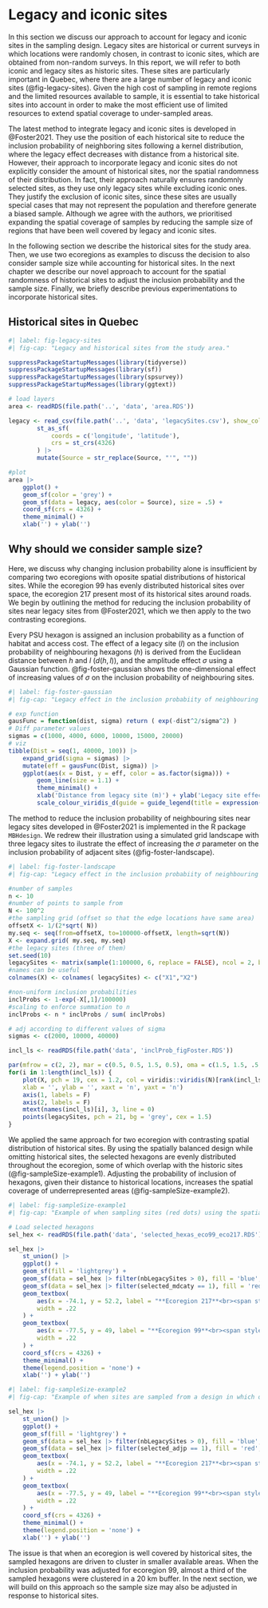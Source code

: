 # Legacy and iconic sites {#sec-legacy-sites}

In this section we discuss our approach to account for legacy and iconic sites in the sampling design.
Legacy sites are historical or current surveys in which locations were randomly chosen, in contrast to iconic sites, which are obtained from non-random surveys.
In this report, we will refer to both iconic and legacy sites as historic sites.
These sites are particularly important in Quebec, where there are a large number of legacy and iconic sites (@fig-legacy-sites).
Given the high cost of sampling in remote regions and the limited resources available to sample, it is essential to take historical sites into account in order to make the most efficient use of limited resources to extend spatial coverage to under-sampled areas.

The latest method to integrate legacy and iconic sites is developed in @Foster2021.
They use the position of each historical site to reduce the inclusion probability of neighboring sites following a kernel distribution, where the legacy effect decreases with distance from a historical site.
However, their approach to incorporate legacy and iconic sites do not explicitly consider the amount of historical sites, nor the spatial randomness of their distribution.
In fact, their approach naturally ensures randomnly selected sites, as they use only legacy sites while excluding iconic ones.
They justify the exclusion of iconic sites, since these sites are usually special cases that may not represent the population and therefore generate a biased sample.
Although we agree with the authors, we prioritised expanding the spatial coverage of samples by reducing the sample size of regions that have been well covered by legacy and iconic sites.

In the following section we describe the historical sites for the study area.
Then, we use two ecoregions as examples to discuss the decision to also consider sample size while accounting for historical sites.
In the next chapter we describe our novel approach to account for the spatial randomness of historical sites to adjust the inclusion probability and the sample size.
Finally, we briefly describe previous experimentations to incorporate historical sites.

## Historical sites in Quebec

```r
#| label: fig-legacy-sites
#| fig-cap: "Legacy and historical sites from the study area."

suppressPackageStartupMessages(library(tidyverse))
suppressPackageStartupMessages(library(sf))
suppressPackageStartupMessages(library(spsurvey))
suppressPackageStartupMessages(library(ggtext))

# load layers
area <- readRDS(file.path('..', 'data', 'area.RDS'))

legacy <- read_csv(file.path('..', 'data', 'legacySites.csv'), show_col_types = FALSE) |>
        st_as_sf(
            coords = c('longitude', 'latitude'),
            crs = st_crs(4326)
        ) |>
        mutate(Source = str_replace(Source, "'", ""))

#plot
area |>
    ggplot() +
    geom_sf(color = 'grey') +
    geom_sf(data = legacy, aes(color = Source), size = .5) +
    coord_sf(crs = 4326) +
    theme_minimal() +
    xlab('') + ylab('')
```


## Why should we consider sample size?

Here, we discuss why changing inclusion probability alone is insufficient by comparing two ecoregions with oposite spatial distributions of historical sites.
While the ecoregion 99 has evenly distributed historical sites over space, the ecoregion 217 present most of its historical sites around roads.
We begin by outlining the method for reducing the inclusion probability of sites near legacy sites from @Foster2021, which we then apply to the two contrasting ecoregions.

Every PSU hexagon is assigned an inclusion probability as a function of habitat and access cost.
The effect of a legacy site ($l$) on the inclusion probability of neighbouring hexagons ($h$) is derived from the Euclidean distance between $h$ and $l$ ($d(h, l)$), and the amplitude effect $\sigma$ using a Gaussian function.
@fig-foster-gaussian shows the one-dimensional effect of increasing values of $\sigma$ on the inclusion probability of neighbouring sites.

```r
#| label: fig-foster-gaussian
#| fig-cap: "Legacy effect in the inclusion probabiity of neighbouring sites in function their Euclian distance. Each line represents the effect range of legacy sites."

# exp function
gausFunc = function(dist, sigma) return ( exp(-dist^2/sigma^2) )
# Diff parameter values
sigmas = c(1000, 4000, 6000, 10000, 15000, 20000)
# viz
tibble(Dist = seq(1, 40000, 100)) |>
    expand_grid(sigma = sigmas) |>
    mutate(eff = gausFunc(Dist, sigma)) |>
    ggplot(aes(x = Dist, y = eff, color = as.factor(sigma))) +
        geom_line(size = 1.1) +
        theme_minimal() +
        xlab('Distance from legacy site (m)') + ylab('Legacy site effect') +
        scale_colour_viridis_d(guide = guide_legend(title = expression("" ~ sigma ~ "")))
```

The method to reduce the inclusion probability of neighbouring sites near legacy sites developed in @Foster2021 is implemented  in the R package `MBHdesign`.
We redrew their illustration using a simulated grid landscape with three legacy sites to ilustrate the effect of increasing the $\sigma$ parameter on the inclusion probability of adjacent sites (@fig-foster-landscape).

```r
#| label: fig-foster-landscape
#| fig-cap: "Legacy effect in the inclusion probabiity of neighbouring sites in function their Euclian distance. Each line represents the effect range of legacy sites."

#number of samples
n <- 10
#number of points to sample from
N <- 100^2
#the sampling grid (offset so that the edge locations have same area)
offsetX <- 1/(2*sqrt( N))
my.seq <- seq(from=offsetX, to=100000-offsetX, length=sqrt(N))
X <- expand.grid( my.seq, my.seq)
#the legacy sites (three of them)
set.seed(10)
legacySites <- matrix(sample(1:100000, 6, replace = FALSE), ncol = 2, byrow = TRUE)
#names can be useful
colnames(X) <- colnames( legacySites) <- c("X1","X2")

#non-uniform inclusion probabilities
inclProbs <- 1-exp(-X[,1]/100000)
#scaling to enforce summation to n
inclProbs <- n * inclProbs / sum( inclProbs)

# adj according to different values of sigma
sigmas <- c(2000, 10000, 40000)

incl_ls <- readRDS(file.path('data', 'inclProb_figFoster.RDS'))

par(mfrow = c(2, 2), mar = c(0.5, 0.5, 1.5, 0.5), oma = c(1.5, 1.5, .5, 0), mgp = c(1.2, 0.2, 0), tck = -.008, cex = 0.8)
for(i in 1:length(incl_ls)) {
    plot(X, pch = 19, cex = 1.2, col = viridis::viridis(N)[rank(incl_ls[[i]])], 
    xlab = '', ylab = '', xaxt = 'n', yaxt = 'n')
    axis(1, labels = F)
    axis(2, labels = F)
    mtext(names(incl_ls)[i], 3, line = 0) 
    points(legacySites, pch = 21, bg = 'grey', cex = 1.5)
}
```

We applied the same approach for two ecoregion with contrasting spatial distribution of historical sites.
By using the spatially balanced design while omitting historical sites, the selected hexagons are evenly distributed throughout the ecoregion, some of which overlap with the historic sites (@fig-sampleSize-example1).
Adjusting the probability of inclusion of hexagons, given their distance to historical locations, increases the spatial coverage of underrepresented areas (@fig-sampleSize-example2).

```r
#| label: fig-sampleSize-example1
#| fig-cap: "Example of when sampling sites (red dots) using the spatially balanced design without taking historical sites into account. Ecoregion 99 and 207 are two examples of legacy sites in which the legacy sites (blue dots) are evenly and non-uniformly distributed in space, respectively."

# Load selected hexagons
sel_hex <- readRDS(file.path('data', 'selected_hexas_eco99_eco217.RDS'))

sel_hex |>
    st_union() |>
    ggplot() +
    geom_sf(fill = 'lightgrey') +
    geom_sf(data = sel_hex |> filter(nbLegacySites > 0), fill = 'blue', color = 'transparent', alpha = .55) +
    geom_sf(data = sel_hex |> filter(selected_mdcaty == 1), fill = 'red', color = 'transparent') +
    geom_textbox(
        aes(x = -74.1, y = 52.2, label = "**Ecoregion 217**<br><span style='color:red'>Sample size</span>: 46<br><span style='color:blue'>Legacy sites</span>: 96"),
        width = .22
    ) +
    geom_textbox(
        aes(x = -77.5, y = 49, label = "**Ecoregion 99**<br><span style='color:red'>Sample size</span>: 71<br><span style='color:blue'>Legacy sites</span>: 579"),
        width = .22
    ) +
    coord_sf(crs = 4326) +
    theme_minimal() +
    theme(legend.position = 'none') +
    xlab('') + ylab('')
```


```r
#| label: fig-sampleSize-example2
#| fig-cap: "Example of when sites are sampled from a design in which only the inclusion probability is adjusted when incorporating historical sites. Ecoregion 99 and 207 are two examples of legacy sites in which the legacy sites (blue dots) are evenly and non-uniformly distributed in space, respectively."

sel_hex |>
    st_union() |>
    ggplot() +
    geom_sf(fill = 'lightgrey') +
    geom_sf(data = sel_hex |> filter(nbLegacySites > 0), fill = 'blue', color = 'transparent', alpha = .55) +
    geom_sf(data = sel_hex |> filter(selected_adjp == 1), fill = 'red', color = 'transparent') +
    geom_textbox(
        aes(x = -74.1, y = 52.2, label = "**Ecoregion 217**<br><span style='color:red'>Sample size</span>: 46<br><span style='color:blue'>Legacy sites</span>: 96"),
        width = .22
    ) +
    geom_textbox(
        aes(x = -77.5, y = 49, label = "**Ecoregion 99**<br><span style='color:red'>Sample size</span>: 71<br><span style='color:blue'>Legacy sites</span>: 579"),
        width = .22
    ) +
    coord_sf(crs = 4326) +
    theme_minimal() +
    theme(legend.position = 'none') +
    xlab('') + ylab('')
```

The issue is that when an ecoregion is well covered by historical sites, the sampled hexagons are driven to cluster in smaller available areas.
When the inclusion probability was adjusted for ecoregion 99, almost a third of the sampled hexagons were clustered in a 20 km buffer.
In the next section, we will build on this approach so the sample size may also be adjusted in response to historical sites.
